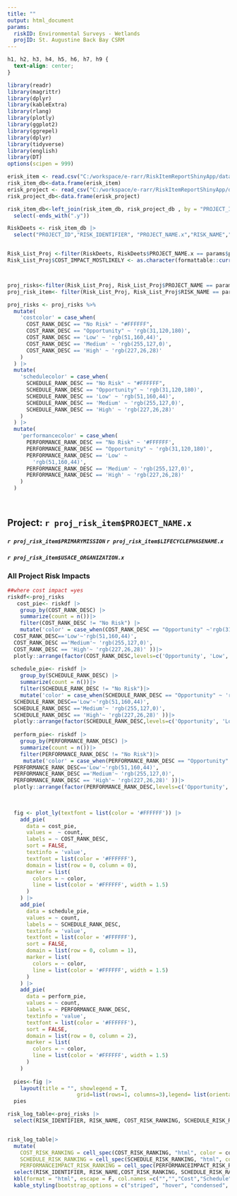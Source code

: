 ```yaml
---
title: ""
output: html_document
params:
  riskID: Environmental Surveys - Wetlands
  projID: St. Augustine Back Bay CSRM
---
```


```css
h1, h2, h3, h4, h5, h6, h7, h9 {
  text-align: center;
}
```

```r
library(readr) 
library(magrittr) 
library(dplyr) 
library(kableExtra) 
library(rlang)
library(plotly)
library(ggplot2)
library(ggrepel)
library(dplyr)
library(tidyverse)
library(english)
library(DT)
options(scipen = 999)

erisk_item <- read.csv("C:/workspace/e-rarr/RiskItemReportShinyApp/data/RISKLISTFULL.csv")
risk_item_db<-data.frame(erisk_item)
erisk_project <- read_csv("C:/workspace/e-rarr/RiskItemReportShinyApp/data/PROJECTLIST_FULL.csv")
risk_project_db<-data.frame(erisk_project)

risk_item_db<-left_join(risk_item_db, risk_project_db , by = "PROJECT_ID")|>
  select(-ends_with(".y")) 

RiskDeets <- risk_item_db |>
  select("PROJECT_ID","RISK_IDENTIFIER", "PROJECT_NAME.x","RISK_NAME","RISKCATEGORY","RISK_STATEMENT" ,"LIFECYCLEPHASENAME.x","MILESTONE","LIKELIHOOD","DISCIPLINE", "PERFORMANCEIMPACT", "PERFORMANCE_RANK_DESC", "PERFORMANCEIMPACT_RISK_RANKING","COST_IMPACT_MOSTLIKELY", "COST_RANK_DESC","COST_RISK_RANKING", "SCHEDULE_IMPACT_MOSTLIKELY", "SCHEDULE_RANK_DESC", "SCHEDULE_RISK_RANKING", "PRIMARYMISSION", "USACE_ORGANIZATION.x")


Risk_List_Proj <-filter(RiskDeets, RiskDeets$PROJECT_NAME.x == params$projID)
Risk_List_Proj$COST_IMPACT_MOSTLIKELY <- as.character(formattable::currency(Risk_List_Proj$COST_IMPACT_MOSTLIKELY))



proj_risks<-filter(Risk_List_Proj, Risk_List_Proj$PROJECT_NAME == params$projID)
proj_risk_item<- filter(Risk_List_Proj, Risk_List_Proj$RISK_NAME == params$riskID, Risk_List_Proj$PROJECT_NAME == params$projID)

proj_risks <- proj_risks %>%
  mutate(
    'costcolor' = case_when(
      COST_RANK_DESC == "No Risk" ~ "#FFFFFF",
      COST_RANK_DESC == "Opportunity" ~ 'rgb(31,120,180)',
      COST_RANK_DESC == 'Low' ~ 'rgb(51,160,44)',
      COST_RANK_DESC == 'Medium' ~ 'rgb(255,127,0)',
      COST_RANK_DESC == 'High' ~ 'rgb(227,26,28)'
    )
  ) |>
  mutate(
    'schedulecolor' = case_when(
      SCHEDULE_RANK_DESC == "No Risk" ~ "#FFFFFF",
      SCHEDULE_RANK_DESC == "Opportunity" ~ 'rgb(31,120,180)',
      SCHEDULE_RANK_DESC == 'Low' ~ 'rgb(51,160,44)',
      SCHEDULE_RANK_DESC == 'Medium' ~ 'rgb(255,127,0)',
      SCHEDULE_RANK_DESC == 'High' ~ 'rgb(227,26,28)'
    )
  ) |>
  mutate(
    'performancecolor' = case_when(
      PERFORMANCE_RANK_DESC == "No Risk" ~ '#FFFFFF',
      PERFORMANCE_RANK_DESC == "Opportunity" ~ 'rgb(31,120,180)',
      PERFORMANCE_RANK_DESC == 'Low' ~
        'rgb(51,160,44)',
      PERFORMANCE_RANK_DESC == 'Medium' ~ 'rgb(255,127,0)',
      PERFORMANCE_RANK_DESC == 'High' ~ 'rgb(227,26,28)'
    )
  )

         

```




## Project: `r proj_risk_item$PROJECT_NAME.x`
##### `r proj_risk_item$PRIMARYMISSION` `r proj_risk_item$LIFECYCLEPHASENAME.x`
##### `r proj_risk_item$USACE_ORGANIZATION.x`

### All Project Risk Impacts

```r
##where cost impact =yes 
riskdf<-proj_risks
   cost_pie<- riskdf |>
    group_by(COST_RANK_DESC) |>
    summarize(count = n())|>
    filter(COST_RANK_DESC != "No Risk") |>
    mutate('color' = case_when(COST_RANK_DESC == "Opportunity" ~'rgb(31,120,180)', 
  COST_RANK_DESC=='Low'~'rgb(51,160,44)', 
  COST_RANK_DESC =='Medium'~ 'rgb(255,127,0)',
  COST_RANK_DESC == 'High'~ 'rgb(227,26,28)' ))|>
  plotly::arrange(factor(COST_RANK_DESC,levels=c('Opportunity', 'Low', 'Medium', 'High')))
  
 schedule_pie<- riskdf |>
    group_by(SCHEDULE_RANK_DESC) |>
    summarize(count = n())|>
    filter(SCHEDULE_RANK_DESC != "No Risk")|>
    mutate('color' = case_when(SCHEDULE_RANK_DESC == "Opportunity" ~ 'rgb(31,120,180)', 
  SCHEDULE_RANK_DESC=='Low'~'rgb(51,160,44)', 
  SCHEDULE_RANK_DESC =='Medium'~ 'rgb(255,127,0)',
  SCHEDULE_RANK_DESC == 'High'~ 'rgb(227,26,28)' ))|>
  plotly::arrange(factor(SCHEDULE_RANK_DESC,levels=c('Opportunity', 'Low', 'Medium', 'High')))
 
  perform_pie<- riskdf |>
    group_by(PERFORMANCE_RANK_DESC) |>
    summarize(count = n())|>
    filter(PERFORMANCE_RANK_DESC != "No Risk")|>
     mutate('color' = case_when(PERFORMANCE_RANK_DESC == "Opportunity" ~ 'rgb(31,120,180)', 
  PERFORMANCE_RANK_DESC=='Low'~'rgb(51,160,44)', 
  PERFORMANCE_RANK_DESC =='Medium'~ 'rgb(255,127,0)',
  PERFORMANCE_RANK_DESC == 'High'~ 'rgb(227,26,28)' ))|>
  plotly::arrange(factor(PERFORMANCE_RANK_DESC,levels=c('Opportunity', 'Low', 'Medium', 'High')))

  
  
  fig <- plot_ly(textfont = list(color = '#FFFFFF')) |>
    add_pie(
      data = cost_pie,
      values =  ~ count,
      labels = ~ COST_RANK_DESC,
      sort = FALSE,
      textinfo = 'value',
      textfont = list(color = '#FFFFFF'),
      domain = list(row = 0, column = 0),
      marker = list(
        colors = ~ color,
        line = list(color = '#FFFFFF', width = 1.5)
      )
    ) |>
    add_pie(
      data = schedule_pie,
      values = ~ count,
      labels = ~ SCHEDULE_RANK_DESC,
      textinfo = 'value',
      textfont = list(color = '#FFFFFF'),
      sort = FALSE,
      domain = list(row = 0, column = 1),
      marker = list(
        colors = ~ color,
        line = list(color = '#FFFFFF', width = 1.5)
      )
    ) |>
    add_pie(
      data = perform_pie,
      values = ~ count,
      labels = ~ PERFORMANCE_RANK_DESC,
      textinfo = 'value',
      textfont = list(color = '#FFFFFF'),
      sort = FALSE,
      domain = list(row = 0, column = 2),
      marker = list(
        colors = ~ color,
        line = list(color = '#FFFFFF', width = 1.5)
      )
    )
  
  pies<-fig |>
    layout(title = "", showlegend = T,
                      grid=list(rows=1, columns=3),legend= list(orientation = 'h'))
  pies

```

``` r


risk_log_table<-proj_risks |>
  select(RISK_IDENTIFIER, RISK_NAME, COST_RISK_RANKING, SCHEDULE_RISK_RANKING, PERFORMANCEIMPACT_RISK_RANKING, costcolor, schedulecolor, performancecolor )


risk_log_table|>
  mutate(
    COST_RISK_RANKING = cell_spec(COST_RISK_RANKING, "html", color = costcolor, align = 'c', background = costcolor),
    SCHEDULE_RISK_RANKING = cell_spec(SCHEDULE_RISK_RANKING, "html", color = schedulecolor, align = 'c', background = schedulecolor),
    PERFORMANCEIMPACT_RISK_RANKING = cell_spec(PERFORMANCEIMPACT_RISK_RANKING, "html", color = performancecolor, align = 'c', background = performancecolor) ) |>
  select(RISK_IDENTIFIER, RISK_NAME,COST_RISK_RANKING, SCHEDULE_RISK_RANKING, PERFORMANCEIMPACT_RISK_RANKING) |>
  kbl(format = "html", escape = F, col.names =c("","","Cost","Schedule","Performance"), align="llccc")|>
  kable_styling(bootstrap_options = c("striped", "hover", "condensed", "responsive"))

                                                    
```

